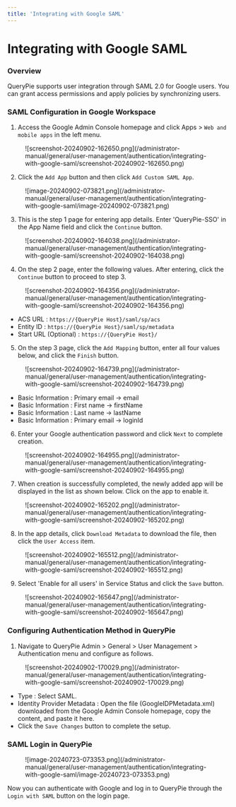 ```yaml
---
title: 'Integrating with Google SAML'
---
```


# Integrating with Google SAML

### Overview

QueryPie supports user integration through SAML 2.0 for Google users. You can grant access permissions and apply policies by synchronizing users.

### SAML Configuration in Google Workspace

1. Access the Google Admin Console homepage and click Apps &gt; `Web and mobile apps` in the left menu.

<figure data-layout="center" data-align="center">
![screenshot-20240902-162650.png](/administrator-manual/general/user-management/authentication/integrating-with-google-saml/screenshot-20240902-162650.png)
</figure>

2. Click the `Add App` button and then click `Add Custom SAML App`.

<figure data-layout="center" data-align="center">
![image-20240902-073821.png](/administrator-manual/general/user-management/authentication/integrating-with-google-saml/image-20240902-073821.png)
</figure>

3. This is the step 1 page for entering app details. Enter 'QueryPie-SSO' in the App Name field and click the `Continue` button.

<figure data-layout="center" data-align="center">
![screenshot-20240902-164038.png](/administrator-manual/general/user-management/authentication/integrating-with-google-saml/screenshot-20240902-164038.png)
</figure>

4. On the step 2 page, enter the following values. After entering, click the `Continue` button to proceed to step 3.

<figure data-layout="center" data-align="center">
![screenshot-20240902-164356.png](/administrator-manual/general/user-management/authentication/integrating-with-google-saml/screenshot-20240902-164356.png)
</figure>

* ACS URL : `https://{QueryPie Host}/saml/sp/acs`
* Entity ID : `https://{QueryPie Host}/saml/sp/metadata`
* Start URL (Optional) : `https://{QueryPie Host}/`

5. On the step 3 page, click the `Add Mapping` button, enter all four values below, and click the `Finish` button.

<figure data-layout="center" data-align="center">
![screenshot-20240902-164739.png](/administrator-manual/general/user-management/authentication/integrating-with-google-saml/screenshot-20240902-164739.png)
</figure>

* Basic Information : Primary email → email
* Basic Information : First name → firstName
* Basic Information : Last name → lastName
* Basic Information : Primary email → loginId

6. Enter your Google authentication password and click `Next` to complete creation.

<figure data-layout="center" data-align="center">
![screenshot-20240902-164955.png](/administrator-manual/general/user-management/authentication/integrating-with-google-saml/screenshot-20240902-164955.png)
</figure>

7. When creation is successfully completed, the newly added app will be displayed in the list as shown below. Click on the app to enable it.

<figure data-layout="center" data-align="center">
![screenshot-20240902-165202.png](/administrator-manual/general/user-management/authentication/integrating-with-google-saml/screenshot-20240902-165202.png)
</figure>

8. In the app details, click `Download Metadata` to download the file, then click the `User Access` item.

<figure data-layout="center" data-align="center">
![screenshot-20240902-165512.png](/administrator-manual/general/user-management/authentication/integrating-with-google-saml/screenshot-20240902-165512.png)
</figure>

9. Select 'Enable for all users' in Service Status and click the `Save` button.

<figure data-layout="center" data-align="center">
![screenshot-20240902-165647.png](/administrator-manual/general/user-management/authentication/integrating-with-google-saml/screenshot-20240902-165647.png)
</figure>

### Configuring Authentication Method in QueryPie

1. Navigate to QueryPie Admin &gt; General &gt; User Management &gt; Authentication menu and configure as follows.

<figure data-layout="center" data-align="center">
![screenshot-20240902-170029.png](/administrator-manual/general/user-management/authentication/integrating-with-google-saml/screenshot-20240902-170029.png)
</figure>

* Type : Select SAML.
* Identity Provider Metadata : Open the file (GoogleIDPMetadata.xml) downloaded from the Google Admin Console homepage, copy the content, and paste it here.
* Click the `Save Changes` button to complete the setup.

### SAML Login in QueryPie

<figure data-layout="center" data-align="center">
![image-20240723-073353.png](/administrator-manual/general/user-management/authentication/integrating-with-google-saml/image-20240723-073353.png)
</figure>

Now you can authenticate with Google and log in to QueryPie through the `Login with SAML` button on the login page.
